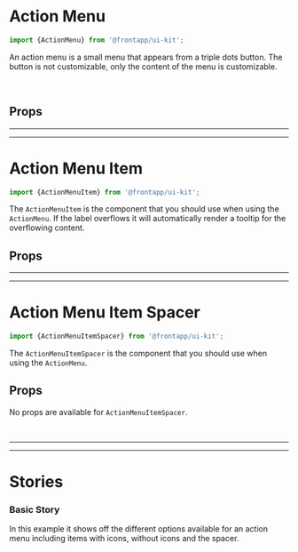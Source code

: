 
<Meta title="Components/Action Menu" of={ActionMenuItem} />

# Action Menu

<Canvas>
  <Story id="components-action-menu--basic" />
</Canvas>

```typescript
import {ActionMenu} from '@frontapp/ui-kit';
```

An action menu is a small menu that appears from a triple dots button. The button is not customizable, only the content
of the menu is customizable.

<br />

## Props

<ArgsTable of={ActionMenu} />

<hr /><hr />

# Action Menu Item

```typescript
import {ActionMenuItem} from '@frontapp/ui-kit';
```

The `ActionMenuItem` is the component that you should use when using the `ActionMenu`. If the label overflows it will automatically render
a tooltip for the overflowing content.

## Props

<ArgsTable of={ActionMenuItem} />

<hr /><hr />

# Action Menu Item Spacer

```typescript
import {ActionMenuItemSpacer} from '@frontapp/ui-kit';
```

The `ActionMenuItemSpacer` is the component that you should use when using the `ActionMenu`.

## Props

No props are available for `ActionMenuItemSpacer`.

<br /><hr /><hr />

# Stories

### Basic Story

In this example it shows off the different options available for an action menu including items with icons, without icons and the spacer.

<Canvas>
  <Story id="components-action-menu--basic" />
</Canvas>
<br/>
<br/>
<br/>
<br/>